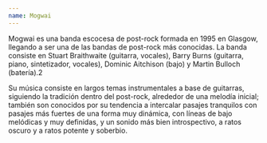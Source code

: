 ```yaml
---
name: Mogwai
---
```


Mogwai es una banda escocesa de post-rock formada en 1995 en Glasgow, llegando a ser una de las bandas de post-rock más conocidas. La banda consiste en Stuart Braithwaite (guitarra, vocales), Barry Burns (guitarra, piano, sintetizador, vocales), Dominic Aitchison (bajo) y Martin Bulloch (batería).2​

Su música consiste en largos temas instrumentales a base de guitarras, siguiendo la tradición dentro del post-rock, alrededor de una melodía inicial; también son conocidos por su tendencia a intercalar pasajes tranquilos con pasajes más fuertes de una forma muy dinámica, con líneas de bajo melódicas y muy definidas, y un sonido más bien introspectivo, a ratos oscuro y a ratos potente y soberbio.
